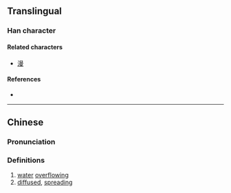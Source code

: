 {{also|漫}}
{{character info}}
==Translingual==

===Han character===
{{Han char|rn=85|rad=水|as=13|sn=16|four=|canj=EAWS|ids=⿰氵㬅,⿰氵⿱⿱日罒方}}

====Related characters====
* [[漫]]

====References====
* {{Han ref|kx=0653.320|dkj=18417|dj=1063.250|hdz=31755.120|uh=6FB7|ud=28599}}

----

==Chinese==
{{zh-forms}}

===Pronunciation===
{{zh-pron
|m=màn
|c=maan6
|mc=
|oc=
|ma=
|cat=n,a
}}

===Definitions===
{{zh-hanzi}}

# [[water]] [[overflowing]]
# [[diffused]], [[spreading]]